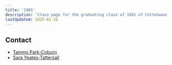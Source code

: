 ```yaml
---
title: '1981'
description: 'Class page for the graduating class of 1981 of Cottonwood High School.'
lastUpdated: 2025-01-26
---
```


## Contact

- [Tammy Park-Coburn](mailto:wxbunny1@aol.com)
- [Sara Yeates-Tattersall](mailto:statte@juno.com)
